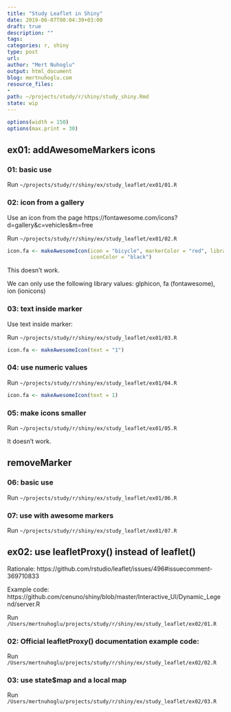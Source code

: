 ```yaml
---
title: "Study Leaflet in Shiny"
date: 2019-06-07T00:04:39+03:00 
draft: true
description: ""
tags:
categories: r, shiny
type: post
url:
author: "Mert Nuhoglu"
output: html_document
blog: mertnuhoglu.com
resource_files:
-
path: ~/projects/study/r/shiny/study_shiny.Rmd
state: wip
---
```


<style>
  .main-container {
    max-width: 1600px !important;
  }
</style>

``` r
options(width = 150)
options(max.print = 30)
``` 

## ex01: addAwesomeMarkers icons

### 01: basic use

Run `~/projects/study/r/shiny/ex/study_leaflet/ex01/01.R`

### 02: icon from a gallery

Use an icon from the page https://fontawesome.com/icons?d=gallery&c=vehicles&m=free

Run `~/projects/study/r/shiny/ex/study_leaflet/ex01/02.R`

``` r
icon.fa <- makeAwesomeIcon(icon = "bicycle", markerColor = "red", library = "vehicles",
                           iconColor = "black")
``` 

This doesn't work. 

We can only use the following library values: glphicon, fa (fontawesome), ion (ionicons)

### 03: text inside marker

Use text inside marker:

Run `~/projects/study/r/shiny/ex/study_leaflet/ex01/03.R`

``` r
icon.fa <- makeAwesomeIcon(text = "1")
``` 

### 04: use numeric values

Run `~/projects/study/r/shiny/ex/study_leaflet/ex01/04.R`

``` r
icon.fa <- makeAwesomeIcon(text = 1)
``` 

### 05: make icons smaller

Run `~/projects/study/r/shiny/ex/study_leaflet/ex01/05.R`

It doesn't work.

## removeMarker

### 06: basic use

Run `~/projects/study/r/shiny/ex/study_leaflet/ex01/06.R`

### 07: use with awesome markers

Run `~/projects/study/r/shiny/ex/study_leaflet/ex01/07.R`

## ex02: use leafletProxy() instead of leaflet()

Rationale: https://github.com/rstudio/leaflet/issues/496#issuecomment-369710833

Example code: https://github.com/cenuno/shiny/blob/master/Interactive_UI/Dynamic_Legend/server.R

Run `/Users/mertnuhoglu/projects/study/r/shiny/ex/study_leaflet/ex02/01.R`

### 02: Official leafletProxy() documentation example code:

Run `/Users/mertnuhoglu/projects/study/r/shiny/ex/study_leaflet/ex02/02.R`

### 03: use state$map and a local map

Run `/Users/mertnuhoglu/projects/study/r/shiny/ex/study_leaflet/ex02/03.R`


